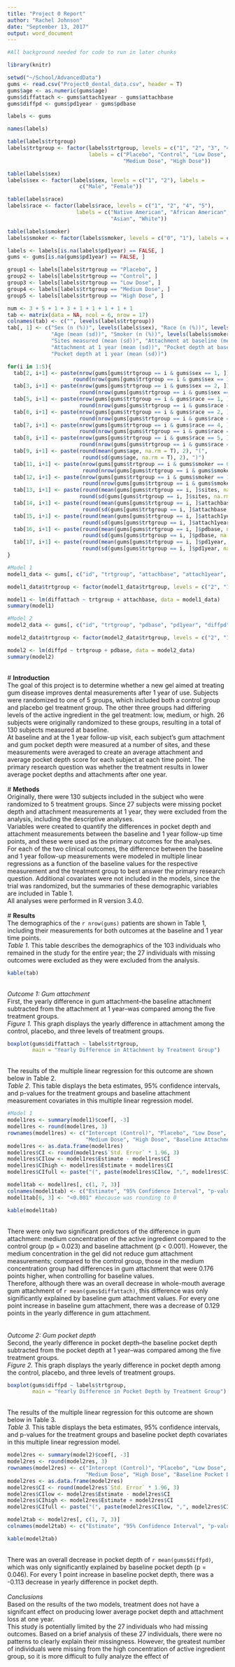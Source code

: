 ```yaml
---
title: "Project 0 Report"
author: "Rachel Johnson"
date: "September 13, 2017"
output: word_document
---
```



```r
#All background needed for code to run in later chunks

library(knitr)

setwd("~/School/AdvancedData")
gums <- read.csv("Project0_dental_data.csv", header = T)
gums$age <- as.numeric(gums$age)
gums$diffattach <- gums$attach1year - gums$attachbase
gums$diffpd <- gums$pd1year - gums$pdbase

labels <- gums

names(labels)

table(labels$trtgroup)
labels$trtgroup <- factor(labels$trtgroup, levels = c("1", "2", "3", "4", "5"),
                          labels = c("Placebo", "Control", "Low Dose",
                                     "Medium Dose", "High Dose"))

table(labels$sex)
labels$sex <- factor(labels$sex, levels = c("1", "2"), labels =
                       c("Male", "Female"))

table(labels$race)
labels$race <- factor(labels$race, levels = c("1", "2", "4", "5"),
                      labels = c("Native American", "African American",
                                 "Asian", "White"))

table(labels$smoker)
labels$smoker <- factor(labels$smoker, levels = c("0", "1"), labels = c("No", "Yes"))

labels <- labels[is.na(labels$pd1year) == FALSE, ]
gums <- gums[is.na(gums$pd1year) == FALSE, ]

group1 <- labels[labels$trtgroup == "Placebo", ]
group2 <- labels[labels$trtgroup == "Control", ]  
group3 <- labels[labels$trtgroup == "Low Dose", ]
group4 <- labels[labels$trtgroup == "Medium Dose", ]  
group5 <- labels[labels$trtgroup == "High Dose", ] 

num <- 3 + 5 + 1 + 3 + 1 + 1 + 1 + 1 + 1
tab <- matrix(data = NA, ncol = 6, nrow = 17)
colnames(tab) <- c("", levels(labels$trtgroup))
tab[, 1] <- c("Sex (n (%))", levels(labels$sex), "Race (n (%))", levels(labels$race),
              "Age (mean (sd))", "Smoker (n (%))", levels(labels$smoker), 
              "Sites measured (mean (sd))", "Attachment at baseline (mean (sd))",
              "Attachment at 1 year (mean (sd))", "Pocket depth at baseline (mean (sd))",
              "Pocket depth at 1 year (mean (sd))")

for(i in 1:5){
  tab[2, i+1] <- paste(nrow(gums[gums$trtgroup == i & gums$sex == 1, ]), "(",
                     round(nrow(gums[gums$trtgroup == i & gums$sex == 1, ])/nrow(gums[gums$trtgroup == i, ]), 2), ")")
  tab[3, i+1] <- paste(nrow(gums[gums$trtgroup == i & gums$sex == 2, ]), "(",
                       round(nrow(gums[gums$trtgroup == i & gums$sex == 2, ])/nrow(gums[gums$trtgroup == i, ]), 2), ")")
  tab[5, i+1] <- paste(nrow(gums[gums$trtgroup == i & gums$race == 1, ]), "(",
                       round(nrow(gums[gums$trtgroup == i & gums$race == 1, ])/nrow(gums[gums$trtgroup == i, ]), 2), ")")
  tab[6, i+1] <- paste(nrow(gums[gums$trtgroup == i & gums$race == 2, ]), "(",
                       round(nrow(gums[gums$trtgroup == i & gums$race == 2, ])/nrow(gums[gums$trtgroup == i, ]), 2), ")")
  tab[7, i+1] <- paste(nrow(gums[gums$trtgroup == i & gums$race == 4, ]), "(",
                       round(nrow(gums[gums$trtgroup == i & gums$race == 4, ])/nrow(gums[gums$trtgroup == i, ]), 2), ")")
  tab[8, i+1] <- paste(nrow(gums[gums$trtgroup == i & gums$race == 5, ]), "(",
                       round(nrow(gums[gums$trtgroup == i & gums$race == 5, ])/nrow(gums[gums$trtgroup == i, ]), 2), ")")
  tab[9, i+1] <- paste(round(mean(gums$age, na.rm = T), 2), "(", 
                        round(sd(gums$age, na.rm = T), 2), ")")
  tab[11, i+1] <- paste(nrow(gums[gums$trtgroup == i & gums$smoker == 0, ]), "(",
                        round(nrow(gums[gums$trtgroup == i & gums$smoker == 0, ])/nrow(gums[gums$trtgroup == i, ]), 2), ")")
  tab[12, i+1] <- paste(nrow(gums[gums$trtgroup == i & gums$smoker == 1, ]), "(",
                        round(nrow(gums[gums$trtgroup == i & gums$smoker == 1, ])/nrow(gums[gums$trtgroup == i, ]), 2), ")")
  tab[13, i+1] <- paste(round(mean(gums[gums$trtgroup == i, ]$sites, na.rm = T), 2), "(", 
                       round(sd(gums[gums$trtgroup == i, ]$sites, na.rm = T), 2), ")")
  tab[14, i+1] <- paste(round(mean(gums[gums$trtgroup == i, ]$attachbase, na.rm = T), 2), "(", 
                        round(sd(gums[gums$trtgroup == i, ]$attachbase, na.rm = T), 2), ")")
  tab[15, i+1] <- paste(round(mean(gums[gums$trtgroup == i, ]$attach1year, na.rm = T), 2), "(", 
                        round(sd(gums[gums$trtgroup == i, ]$attach1year, na.rm = T), 2), ")")
  tab[16, i+1] <- paste(round(mean(gums[gums$trtgroup == i, ]$pdbase, na.rm = T), 2), "(", 
                        round(sd(gums[gums$trtgroup == i, ]$pdbase, na.rm = T), 2), ")")
  tab[17, i+1] <- paste(round(mean(gums[gums$trtgroup == i, ]$pd1year, na.rm = T), 2), "(", 
                        round(sd(gums[gums$trtgroup == i, ]$pd1year, na.rm = T), 2), ")")
}

#Model 1
model1_data <- gums[, c("id", "trtgroup", "attachbase", "attach1year", "diffattach")]

model1_data$trtgroup <- factor(model1_data$trtgroup, levels = c("2", "1", "3", "4", "5"))

model1 <- lm(diffattach ~ trtgroup + attachbase, data = model1_data)
summary(model1)

#Model 2
model2_data <- gums[, c("id", "trtgroup", "pdbase", "pd1year", "diffpd")]

model2_data$trtgroup <- factor(model2_data$trtgroup, levels = c("2", "1", "3", "4", "5"))

model2 <- lm(diffpd ~ trtgroup + pdbase, data = model2_data)
summary(model2)


```
<br>
# **Introduction**
<br>
The goal of this project is to determine whether a new gel aimed at treating gum disease improves dental measurements after 1 year of use. Subjects were randomized to one of 5 groups, which included both a control group and placebo gel treatment group. The other three groups had differing levels of the active ingredient in the gel treatment: low, medium, or high. 26 subjects were originally randomized to these groups, resulting in a total of 130 subjects measured at baseline. 
<br>
At baseline and at the 1 year follow-up visit, each subject's gum attachment and gum pocket depth were measured at a number of sites, and these measurements were averaged to create an average attachment and average pocket depth score for each subject at each time point. The primary research question was whether the treatment results in lower average pocket depths and attachments after one year. 
<br>
<br>
# **Methods**
<br>
Originally, there were 130 subjects included in the subject who were randomized to 5 treatment groups. Since 27 subjects were missing pocket depth and attachment measurements at 1 year, they were excluded from the analysis, including the descriptive analyses. 
<br>
Variables were created to quantify the differences in pocket depth and attachment measurements between the baseline and 1 year follow-up time points, and these were used as the primary outcomes for the analyses. 
<br>
For each of the two clinical outcomes, the difference between the baseline and 1 year follow-up measurements were modeled in multiple linear regressions as a function of the baseline values for the respective measurement and the treatment group to best answer the primary research question. Additional covariates were not included in the models, since the trial was randomized, but the summaries of these demographic variables are included in Table 1. 
<br>
All analyses were performed in R version 3.4.0. 
<br>
<br>
# **Results**
<br>
The demographics of the `r nrow(gums)` patients are shown in Table 1, including their measurements for both outcomes at the baseline and 1 year time points. 
<br>
*Table 1.* This table describes the demographics of the 103 individuals who remained in the study for the entire year; the 27 individuals with missing outcomes were excluded as they were excluded from the analysis. 
<br>
```r

kable(tab)

```
<br>
*Outcome 1: Gum attachment*
<br>
First, the yearly difference in gum attachment--the baseline attachment subtracted from the attachment at 1 year--was compared among the five treatment groups.
<br>
*Figure 1.* This graph displays the yearly difference in attachment among the control, placebo, and three levels of treatment groups.
<br>
```r
boxplot(gums$diffattach ~ labels$trtgroup, 
        main = "Yearly Difference in Attachment by Treatment Group") 

```
<br>
The results of the multiple linear regression for this outcome are shown below in Table 2. 
<br>
*Table 2.* This table displays the beta estimates, 95% confidence intervals, and p-values for the treatment groups and baseline attachment measurement covariates in this multiple linear regression model. 
<br>
```r
#Model 1
model1res <- summary(model1)$coef[, -3]
model1res <- round(model1res, 3)
rownames(model1res) <- c("Intercept (Control)", "Placebo", "Low Dose",
                         "Medium Dose", "High Dose", "Baseline Attachment")
model1res <- as.data.frame(model1res)
model1res$CI <- round(model1res$`Std. Error` * 1.96, 3)
model1res$CIlow <- model1res$Estimate - model1res$CI
model1res$CIhigh <- model1res$Estimate + model1res$CI  
model1res$CIfull <- paste("(", paste(model1res$CIlow, ",", model1res$CIhigh, sep = " "), ")", sep = "")  

model1tab <- model1res[, c(1, 7, 3)]
colnames(model1tab) <- c("Estimate", "95% Confidence Interval", "p-value")
model1tab[6, 3] <- "<0.001" #because was rounding to 0

kable(model1tab)
```
<br>
There were only two significant predictors of the difference in gum attachment: medium concentration of the active ingredient compared to the control group (p = 0.023) and baseline attachment (p < 0.001). However, the medium concentration in the gel did not reduce gum attachment measurements; compared to the control group, those in the medium concentration group had differences in gum attachment that were 0.176 points higher, when controlling for baseline values. 
<br>
Therefore, although there was an overall decrease in whole-mouth average gum attachment of `r mean(gums$diffattach)`, this difference was only significantly explained by baseline gum attachment values. For every one point increase in baseline gum attachment, there was a decrease of 0.129 points in the yearly difference in gum attachment.  
<br>
<br>
*Outcome 2: Gum pocket depth*
<br>
Second, the yearly difference in pocket depth--the baseline pocket depth subtracted from the pocket depth at 1 year--was compared among the five treatment groups.
<br>
*Figure 2.* This graph displays the yearly difference in pocket depth among the control, placebo, and three levels of treatment groups.
<br>
```r
boxplot(gums$diffpd ~ labels$trtgroup,
        main = "Yearly Difference in Pocket Depth by Treatment Group")

```
<br>
The results of the multiple linear regression for this outcome are shown below in Table 3. 
<br>
*Table 3.* This table displays the beta estimates, 95% confidence intervals, and p-values for the treatment groups and baseline pocket depth covariates in this multiple linear regression model. 
<br>
```r
model2res <- summary(model2)$coef[, -3]
model2res <- round(model2res, 3)
rownames(model2res) <- c("Intercept (Control)", "Placebo", "Low Dose",
                         "Medium Dose", "High Dose", "Baseline Pocket Depth")
model2res <- as.data.frame(model2res)
model2res$CI <- round(model2res$`Std. Error` * 1.96, 3)
model2res$CIlow <- model2res$Estimate - model2res$CI
model2res$CIhigh <- model2res$Estimate + model2res$CI
model2res$CIfull <- paste("(", paste(model2res$CIlow, ",", model2res$CIhigh, sep = " "), ")", sep ="")

model2tab <- model2res[, c(1, 7, 3)]
colnames(model2tab) <- c("Estimate", "95% Confidence Interval", "p-value")

kable(model2tab)
```
<br>
There was an overall decrease in pocket depth of `r mean(gums$diffpd)`, which was only significantly explained by baseline pocket depth (p = 0.046). For every 1 point increase in baseline pocket depth, there was a -0.113 decrease in yearly difference in pocket depth. 
<br>
<br>
*Conclusions*
<br>
Based on the results of the two models, treatment does not have a signifcant effect on producing lower average pocket depth and attachment loss at one year. 
<br>
This study is potentially limited by the 27 individuals who had missing outcomes. Based on a brief analysis of these 27 individuals, there were no patterns to clearly explain their missingness. However, the greatest number of individuals were missing from the high concentration of active ingredient group, so it is more difficult to fully analyze the effect of 



